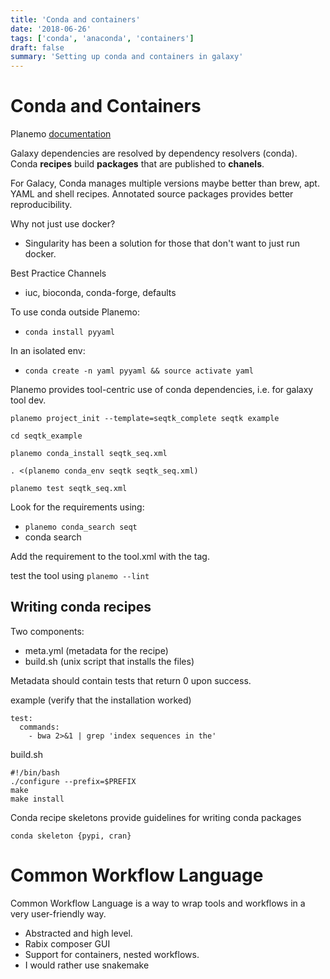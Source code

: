 ```yaml
---
title: 'Conda and containers'
date: '2018-06-26'
tags: ['conda', 'anaconda', 'containers']
draft: false
summary: 'Setting up conda and containers in galaxy'
---
```


# Conda and Containers

Planemo [documentation](https://planemo.readthedocs.io/en/latest/appliance.html)

Galaxy dependencies are resolved by dependency resolvers (conda). Conda **recipes** build **packages** that are published to **chanels**.

For Galacy, Conda manages multiple versions maybe better than brew, apt. YAML and shell recipes. Annotated source packages provides better reproducibility.

Why not just use docker?

- Singularity has been a solution for those that don't want to just run docker.

Best Practice Channels

- iuc, bioconda, conda-forge, defaults

To use conda outside Planemo:

- `conda install pyyaml`

In an isolated env:

- `conda create -n yaml pyyaml && source activate yaml`

Planemo provides tool-centric use of conda dependencies, i.e. for galaxy tool dev.

```
planemo project_init --template=seqtk_complete seqtk example

cd seqtk_example

planemo conda_install seqtk_seq.xml

. <(planemo conda_env seqtk seqtk_seq.xml)

planemo test seqtk_seq.xml
```

Look for the requirements using:

- `planemo conda_search seqt`
- conda search

Add the requirement to the tool.xml with the <requirements></requirements> tag.

test the tool using `planemo --lint`

## Writing conda recipes

Two components:

- meta.yml (metadata for the recipe)
- build.sh (unix script that installs the files)

Metadata should contain tests that return 0 upon success.

example (verify that the installation worked)

```
test:
  commands:
    - bwa 2>&1 | grep 'index sequences in the'
```

build.sh

```
#!/bin/bash
./configure --prefix=$PREFIX
make
make install
```

Conda recipe skeletons provide guidelines for writing conda packages

`conda skeleton {pypi, cran}`

# Common Workflow Language

Common Workflow Language is a way to wrap tools and workflows in a very user-friendly way.

- Abstracted and high level.
- Rabix composer GUI
- Support for containers, nested workflows.
- I would rather use snakemake
